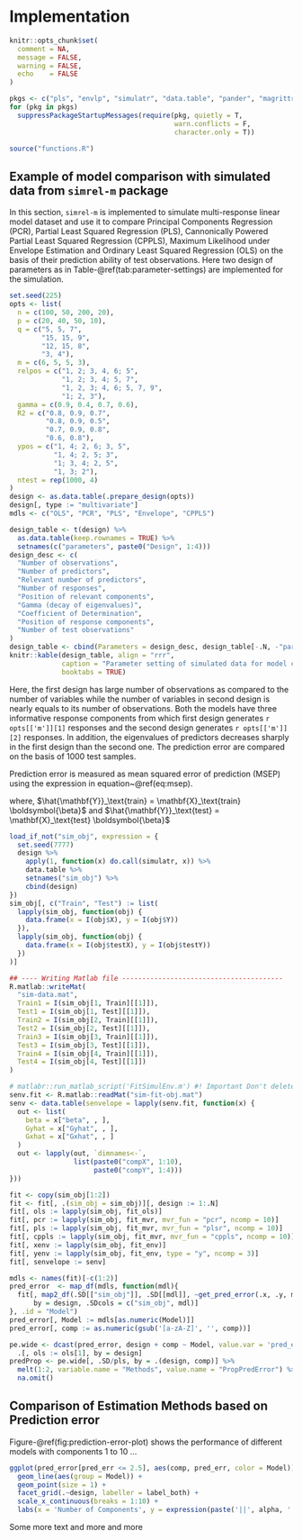 # Implementation {#implementation}

```r
knitr::opts_chunk$set(
  comment = NA,
  message = FALSE,
  warning = FALSE,
  echo    = FALSE
)
```

```r
pkgs <- c("pls", "envlp", "simulatr", "data.table", "pander", "magrittr", "purrr", "ggplot2")
for (pkg in pkgs) 
  suppressPackageStartupMessages(require(pkg, quietly = T, 
                                         warn.conflicts = F, 
                                         character.only = T))
```

```r
source("functions.R")
```

## Example of model comparison with simulated data from `simrel-m` package {#example}

In this section, `simrel-m` is implemented to simulate multi-response linear model dataset and use it to compare Principal Components Regression (PCR), Partial Least Squared Regression (PLS), Cannonically Powered Partial Least Squared Regression (CPPLS), Maximum Likelihood under Envelope Estimation and Ordinary Least Squared Regression (OLS) on the basis of their prediction ability of test observations. Here two design of parameters as in Table-\@ref(tab:parameter-settings) are implemented for the simulation.

```r
set.seed(225)
opts <- list(
  n = c(100, 50, 200, 20),
  p = c(20, 40, 50, 10),
  q = c("5, 5, 7", 
        "15, 15, 9",
        "12, 15, 8",
        "3, 4"),
  m = c(6, 5, 5, 3),
  relpos = c("1, 2; 3, 4, 6; 5",
             "1, 2; 3, 4; 5, 7",
             "1, 2, 3; 4, 6; 5, 7, 9",
             "1; 2, 3"),
  gamma = c(0.9, 0.4, 0.7, 0.6),
  R2 = c("0.8, 0.9, 0.7",
         "0.8, 0.9, 0.5",
         "0.7, 0.9, 0.8",
         "0.6, 0.8"),
  ypos = c("1, 4; 2, 6; 3, 5",
           "1, 4; 2, 5; 3",
           "1; 3, 4; 2, 5",
           "1, 3; 2"),
  ntest = rep(1000, 4)
)
design <- as.data.table(.prepare_design(opts))
design[, type := "multivariate"]
mdls <- c("OLS", "PCR", "PLS", "Envelope", "CPPLS")
```


```r
design_table <- t(design) %>% 
  as.data.table(keep.rownames = TRUE) %>% 
  setnames(c("parameters", paste0("Design", 1:4)))
design_desc <- c(
  "Number of observations",
  "Number of predictors",
  "Relevant number of predictors",
  "Number of responses",
  "Position of relevant components",
  "Gamma (decay of eigenvalues)",
  "Coefficient of Determination",
  "Position of response components",
  "Number of test observations"
)
design_table <- cbind(Parameters = design_desc, design_table[-.N, -"parameters"])
knitr::kable(design_table, align = "rrr",
             caption = "Parameter setting of simulated data for model comparison",
             booktabs = TRUE)
```

Here, the first design has large number of observations as compared to the number of variables while the number of variables in second design is nearly equals to its number of observations. Both the models have three informative response components from which first design generates `r opts[['m']][1]` responses and the second design generates  `r opts[['m']][2]` responses. In addition, the eigenvalues of predictors decreases sharply in the first design than the second one. The prediction error are compared on the basis of 1000 test samples.

Prediction error is measured as mean squared error of prediction (MSEP) using the expression in equation~\@ref(eq:msep).


\begin{equation}
\text{MSEP}_\text{train} = \frac{\mathbf{Y}_\text{train} - 
  \hat{\mathbf{Y}}_\text{train}}{n_\text{train}} \nonumber \text{ and }
\text{MSEP}_\text{test}  = \frac{\mathbf{Y}_\text{test} - 
  \hat{\mathbf{Y}}_\text{test}}{n_\text{test}}
(\#eq:msep)
\end{equation}

where, $\hat{\mathbf{Y}}_\text{train} = \mathbf{X}_\text{train} \boldsymbol{\beta}$ and $\hat{\mathbf{Y}}_\text{test} = \mathbf{X}_\text{test} \boldsymbol{\beta}$

```r
load_if_not("sim_obj", expression = {
  set.seed(7777)
  design %>% 
    apply(1, function(x) do.call(simulatr, x)) %>% 
    data.table %>% 
    setnames("sim_obj") %>% 
    cbind(design)
})
sim_obj[, c("Train", "Test") := list(
  lapply(sim_obj, function(obj) {
    data.frame(x = I(obj$X), y = I(obj$Y))
  }),
  lapply(sim_obj, function(obj) {
    data.frame(x = I(obj$testX), y = I(obj$testY))
  })
)]

## ---- Writing Matlab file ----------------------------------------
R.matlab::writeMat(
  "sim-data.mat", 
  Train1 = I(sim_obj[1, Train][[1]]),
  Test1 = I(sim_obj[1, Test][[1]]),
  Train2 = I(sim_obj[2, Train][[1]]),
  Test2 = I(sim_obj[2, Test][[1]]),
  Train3 = I(sim_obj[3, Train][[1]]),
  Test3 = I(sim_obj[3, Test][[1]]),
  Train4 = I(sim_obj[4, Train][[1]]),
  Test4 = I(sim_obj[4, Test][[1]])
)
```

```r
# matlabr::run_matlab_script('FitSimulEnv.m') #! Important Don't delete it
senv.fit <- R.matlab::readMat("sim-fit-obj.mat")
senv <- data.table(senvelope = lapply(senv.fit, function(x) {
  out <- list(
    beta = x["beta", , ],
    Gyhat = x["Gyhat", , ],
    Gxhat = x["Gxhat", , ]
  )
  out <- lapply(out, `dimnames<-`, 
                list(paste0("compX", 1:10), 
                     paste0("compY", 1:4)))
}))
```


```r
fit <- copy(sim_obj[1:2])
fit <- fit[, .(sim_obj = sim_obj)][, design := 1:.N]
fit[, ols := lapply(sim_obj, fit_ols)]
fit[, pcr := lapply(sim_obj, fit_mvr, mvr_fun = "pcr", ncomp = 10)]
fit[, pls := lapply(sim_obj, fit_mvr, mvr_fun = "plsr", ncomp = 10)]
fit[, cppls := lapply(sim_obj, fit_mvr, mvr_fun = "cppls", ncomp = 10)]
fit[, xenv := lapply(sim_obj, fit_env)]
fit[, yenv := lapply(sim_obj, fit_env, type = "y", ncomp = 3)]
fit[, senvelope := senv]
```


```r
mdls <- names(fit)[-c(1:2)]
pred_error  <- map_df(mdls, function(mdl){
  fit[, map2_df(.SD[["sim_obj"]], .SD[[mdl]], ~get_pred_error(.x, .y, mdl)), 
      by = design, .SDcols = c("sim_obj", mdl)]
}, .id = "Model")
pred_error[, Model := mdls[as.numeric(Model)]]
pred_error[, comp := as.numeric(gsub('[a-zA-Z]', '', comp))]
```

```r
pe.wide <- dcast(pred_error, design + comp ~ Model, value.var = 'pred_err') %>% 
  .[, ols := ols[1], by = design]
predProp <- pe.wide[, .SD/pls, by = .(design, comp)] %>% 
  melt(1:2, variable.name = "Methods", value.name = "PropPredError") %>% 
  na.omit()
```

## Comparison of Estimation Methods based on Prediction error
Figure-\@ref(fig:prediction-error-plot) shows the performance of different models with components 1 to 10 ...

```r
ggplot(pred_error[pred_err <= 2.5], aes(comp, pred_err, color = Model)) +
  geom_line(aes(group = Model)) +
  geom_point(size = 1) +
  facet_grid(.~design, labeller = label_both) +
  scale_x_continuous(breaks = 1:10) +
  labs(x = 'Number of Components', y = expression(paste('||', alpha, '||'[F])))
```

Some more text and more and more